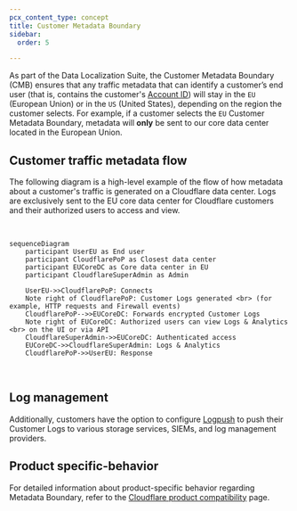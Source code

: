 ```yaml
---
pcx_content_type: concept
title: Customer Metadata Boundary
sidebar:
  order: 5

---
```


As part of the Data Localization Suite, the Customer Metadata Boundary (CMB) ensures that any traffic metadata that can identify a customer’s end user (that is, contains the customer's [Account ID](/fundamentals/setup/find-account-and-zone-ids/)) will stay in the `EU` (European Union) or in the `US` (United States), depending on the region the customer selects. For example, if a customer selects the `EU` Customer Metadata Boundary, metadata will **only** be sent to our core data center located in the European Union.

## Customer traffic metadata flow

The following diagram is a high-level example of the flow of how metadata about a customer's traffic is generated on a Cloudflare data center. Logs are exclusively sent to the EU core data center for Cloudflare customers and their authorized users to access and view.

<br/>

```mermaid
sequenceDiagram
    participant UserEU as End user
    participant CloudflarePoP as Closest data center
    participant EUCoreDC as Core data center in EU
    participant CloudflareSuperAdmin as Admin
 
    UserEU->>CloudflarePoP: Connects
    Note right of CloudflarePoP: Customer Logs generated <br> (for example, HTTP requests and Firewall events)
    CloudflarePoP-->>EUCoreDC: Forwards encrypted Customer Logs
    Note right of EUCoreDC: Authorized users can view Logs & Analytics <br> on the UI or via API
    CloudflareSuperAdmin->>EUCoreDC: Authenticated access
    EUCoreDC->>CloudflareSuperAdmin: Logs & Analytics
    CloudflarePoP->>UserEU: Response
```

<br/>

## Log management

Additionally, customers have the option to configure [Logpush](/logs/about/) to push their Customer Logs to various storage services, SIEMs, and log management providers.

## Product specific-behavior

For detailed information about product-specific behavior regarding Metadata Boundary, refer to the [Cloudflare product compatibility](/data-localization/compatibility/) page.
